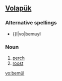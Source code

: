 ==[[Volapük]]==

===Alternative spellings===
*{{l|vo|bemuyl

===Noun===
{{infl|vo|noun}}

# [[perch]]
# [[roost]]

[[vo:bemül]]
